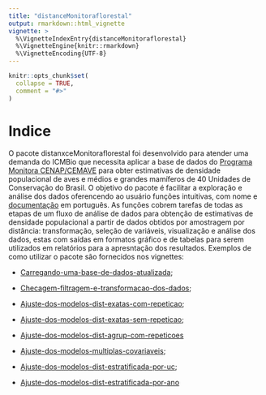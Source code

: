 ```yaml
---
title: "distanceMonitoraflorestal"
output: rmarkdown::html_vignette
vignette: >
  %\VignetteIndexEntry{distanceMonitoraflorestal}
  %\VignetteEngine{knitr::rmarkdown}
  %\VignetteEncoding{UTF-8}
---
```


```r
knitr::opts_chunk$set(
  collapse = TRUE,
  comment = "#>"
)
```

# Indice

O pacote distanxceMonitoraflorestal foi desenvolvido para atender uma demanda do ICMBio que necessita aplicar a base de dados do [Programa Monitora CENAP/CEMAVE](https://www.gov.br/icmbio/pt-br/assuntos/monitoramento) para obter estimativas de densidade populacional de aves e médios e grandes mamíferos de 40 Unidades de Conservação do Brasil. O objetivo do pacote é facilitar a exploração e análise dos dados oferencendo ao usuário funções intuitivas, com nome e [documentação](https://vntborgesjr.github.io/distanceMonitoraflorestal/index.html) em português. As funções cobrem tarefas de todas as etapas de um fluxo de análise de dados para obtenção de estimativas de densidade populacional a partir de dados obtidos por amostragem por distância: transformação, seleção de variáveis, visualização e análise dos dados, estas com saídas em formatos gráfico e de tabelas para serem utilizados em relatórios para a apresntação dos resultados. Exemplos de como utilizar o pacote são fornecidos nos vignettes:

- [Carregando-uma-base-de-dados-atualizada](Carregando-uma-base-de-dados-atualizada.html);

- [Checagem-filtragem-e-transformacao-dos-dados](Checagem-filtragem-e-transformacao-dos-dados.html);

- [Ajuste-dos-modelos-dist-exatas-com-repeticao](Ajuste-dos-modelos-dist-exatas-com-repeticao.html);

- [Ajuste-dos-modelos-dist-exatas-sem-repeticao](Ajuste-dos-modelos-dist-exatas-sem-repeticao.html);

- [Ajuste-dos-modelos-dist-agrup-com-repeticoes](Ajuste-dos-modelos-dist-agrup-com-repeticoes.html)

- [Ajuste-dos-modelos-multiplas-covariaveis](Ajuste-dos-modelos-multiplas-covariaveis.html);

- [Ajuste-dos-modelos-dist-estratificada-por-uc](Ajuste-dos-modelos-dist-estratificada-por-uc.html);

- [Ajuste-dos-modelos-dist-estratificada-por-ano](Ajuste-dos-modelos-dist-estratificada-por-ano.html)
